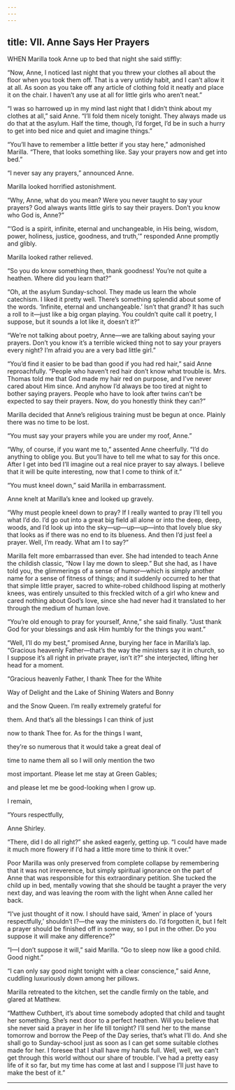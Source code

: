 ```yaml
---
---
---
```

title: VII. Anne Says Her Prayers
---




WHEN Marilla took Anne up to bed that night she said stiffly:

“Now, Anne, I noticed last night that you threw your clothes all about the floor when you took them off. That is a very untidy habit, and I can’t allow it at all. As soon as you take off any article of clothing fold it neatly and place it on the chair. I haven’t any use at all for little girls who aren’t neat.”

“I was so harrowed up in my mind last night that I didn’t think about my clothes at all,” said Anne. “I’ll fold them nicely tonight. They always made us do that at the asylum. Half the time, though, I’d forget, I’d be in such a hurry to get into bed nice and quiet and imagine things.”

“You’ll have to remember a little better if you stay here,” admonished Marilla. “There, that looks something like. Say your prayers now and get into bed.”

“I never say any prayers,” announced Anne.

Marilla looked horrified astonishment.

“Why, Anne, what do you mean? Were you never taught to say your prayers? God always wants little girls to say their prayers. Don’t you know who God is, Anne?”

“‘God is a spirit, infinite, eternal and unchangeable, in His being, wisdom, power, holiness, justice, goodness, and truth,’” responded Anne promptly and glibly.

Marilla looked rather relieved.

“So you do know something then, thank goodness! You’re not quite a heathen. Where did you learn that?”

“Oh, at the asylum Sunday-school. They made us learn the whole catechism. I liked it pretty well. There’s something splendid about some of the words. ‘Infinite, eternal and unchangeable.’ Isn’t that grand? It has such a roll to it—just like a big organ playing. You couldn’t quite call it poetry, I suppose, but it sounds a lot like it, doesn’t it?”

“We’re not talking about poetry, Anne—we are talking about saying your prayers. Don’t you know it’s a terrible wicked thing not to say your prayers every night? I’m afraid you are a very bad little girl.”

“You’d find it easier to be bad than good if you had red hair,” said Anne reproachfully. “People who haven’t red hair don’t know what trouble is. Mrs. Thomas told me that God made my hair red on purpose, and I’ve never cared about Him since. And anyhow I’d always be too tired at night to bother saying prayers. People who have to look after twins can’t be expected to say their prayers. Now, do you honestly think they can?”

Marilla decided that Anne’s religious training must be begun at once. Plainly there was no time to be lost.

“You must say your prayers while you are under my roof, Anne.”

“Why, of course, if you want me to,” assented Anne cheerfully. “I’d do anything to oblige you. But you’ll have to tell me what to say for this once. After I get into bed I’ll imagine out a real nice prayer to say always. I believe that it will be quite interesting, now that I come to think of it.”

“You must kneel down,” said Marilla in embarrassment.

Anne knelt at Marilla’s knee and looked up gravely.

“Why must people kneel down to pray? If I really wanted to pray I’ll tell you what I’d do. I’d go out into a great big field all alone or into the deep, deep, woods, and I’d look up into the sky—up—up—up—into that lovely blue sky that looks as if there was no end to its blueness. And then I’d just feel a prayer. Well, I’m ready. What am I to say?”

Marilla felt more embarrassed than ever. She had intended to teach Anne the childish classic, “Now I lay me down to sleep.” But she had, as I have told you, the glimmerings of a sense of humor—which is simply another name for a sense of fitness of things; and it suddenly occurred to her that that simple little prayer, sacred to white-robed childhood lisping at motherly knees, was entirely unsuited to this freckled witch of a girl who knew and cared nothing about God’s love, since she had never had it translated to her through the medium of human love.

“You’re old enough to pray for yourself, Anne,” she said finally. “Just thank God for your blessings and ask Him humbly for the things you want.”

“Well, I’ll do my best,” promised Anne, burying her face in Marilla’s lap. “Gracious heavenly Father—that’s the way the ministers say it in church, so I suppose it’s all right in private prayer, isn’t it?” she interjected, lifting her head for a moment.

“Gracious heavenly Father, I thank Thee for the White

Way of Delight and the Lake of Shining Waters and Bonny

and the Snow Queen. I’m really extremely grateful for

them. And that’s all the blessings I can think of just

now to thank Thee for. As for the things I want,

they’re so numerous that it would take a great deal of

time to name them all so I will only mention the two

most important. Please let me stay at Green Gables;

and please let me be good-looking when I grow up.

I remain,

“Yours respectfully,

Anne Shirley.



“There, did I do all right?” she asked eagerly, getting up. “I could have made it much more flowery if I’d had a little more time to think it over.”

Poor Marilla was only preserved from complete collapse by remembering that it was not irreverence, but simply spiritual ignorance on the part of Anne that was responsible for this extraordinary petition. She tucked the child up in bed, mentally vowing that she should be taught a prayer the very next day, and was leaving the room with the light when Anne called her back.

“I’ve just thought of it now. I should have said, ‘Amen’ in place of ‘yours respectfully,’ shouldn’t I?—the way the ministers do. I’d forgotten it, but I felt a prayer should be finished off in some way, so I put in the other. Do you suppose it will make any difference?”

“I—I don’t suppose it will,” said Marilla. “Go to sleep now like a good child. Good night.”

“I can only say good night tonight with a clear conscience,” said Anne, cuddling luxuriously down among her pillows.

Marilla retreated to the kitchen, set the candle firmly on the table, and glared at Matthew.

“Matthew Cuthbert, it’s about time somebody adopted that child and taught her something. She’s next door to a perfect heathen. Will you believe that she never said a prayer in her life till tonight? I’ll send her to the manse tomorrow and borrow the Peep of the Day series, that’s what I’ll do. And she shall go to Sunday-school just as soon as I can get some suitable clothes made for her. I foresee that I shall have my hands full. Well, well, we can’t get through this world without our share of trouble. I’ve had a pretty easy life of it so far, but my time has come at last and I suppose I’ll just have to make the best of it.”





* * *
